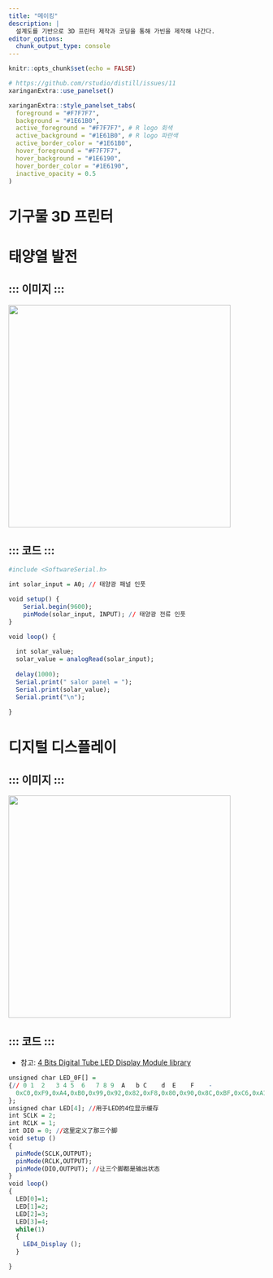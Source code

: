 ```yaml
---
title: "메이킹"
description: |
  설계도를 기반으로 3D 프린터 제작과 코딩을 통해 가빈을 제작해 나간다.
editor_options: 
  chunk_output_type: console
---
```


```r
knitr::opts_chunk$set(echo = FALSE)

# https://github.com/rstudio/distill/issues/11
xaringanExtra::use_panelset()

xaringanExtra::style_panelset_tabs(
  foreground = "#F7F7F7",
  background = "#1E61B0",
  active_foreground = "#F7F7F7", # R logo 회색
  active_background = "#1E61B0", # R logo 파란색
  active_border_color = "#1E61B0",
  hover_foreground = "#F7F7F7",
  hover_background = "#1E6190",
  hover_border_color = "#1E6190",
  inactive_opacity = 0.5
)
```

# 기구물 3D 프린터

# 태양열 발전

::: {.l-page}
::: {.panelset}
::: {.panel}
## ::: 이미지 ::: {.panel-name}

![](fig/production/solar.jpeg){width="437"}
:::

::: {.panel}
## ::: 코드 ::: {.panel-name}

```r
#include <SoftwareSerial.h>

int solar_input = A0; // 태양광 패널 인풋

void setup() {
    Serial.begin(9600);
    pinMode(solar_input, INPUT); // 태양광 전류 인풋
}

void loop() {
  
  int solar_value;
  solar_value = analogRead(solar_input);
  
  delay(1000);
  Serial.print(" salor panel = ");
  Serial.print(solar_value);
  Serial.print("\n");
  
}

```
:::
:::
:::

# 디지털 디스플레이

::: {.l-page}
::: {.panelset}
::: {.panel}
## ::: 이미지 ::: {.panel-name}

![](fig/production/display.jpeg){width="437"}
:::

::: {.panel}
## ::: 코드 ::: {.panel-name}

-   참고: [4 Bits Digital Tube LED Display Module library](https://forum.arduino.cc/t/4-bits-digital-tube-led-display-module-library/375305)

```r
unsigned char LED_0F[] = 
{// 0 1  2   3 4 5  6   7 8 9  A   b C    d  E    F    -
  0xC0,0xF9,0xA4,0xB0,0x99,0x92,0x82,0xF8,0x80,0x90,0x8C,0xBF,0xC6,0xA1,0x86,0xFF,0xbf
};
unsigned char LED[4]; //用于LED的4位显示缓存
int SCLK = 2;
int RCLK = 1;
int DIO = 0; //这里定义了那三个脚
void setup ()
{
  pinMode(SCLK,OUTPUT);
  pinMode(RCLK,OUTPUT);
  pinMode(DIO,OUTPUT); //让三个脚都是输出状态
}
void loop()
{
  LED[0]=1;
  LED[1]=2;
  LED[2]=3;
  LED[3]=4;
  while(1)
  {
    LED4_Display ();
  } 

}
```
:::
:::
:::
